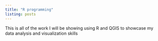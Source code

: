 ```yaml
---
title: "R programming"
listing: posts
---
```

 
 
 This is all of the work I will be showing using R and QGIS to showcase my data analysis and visualization skills